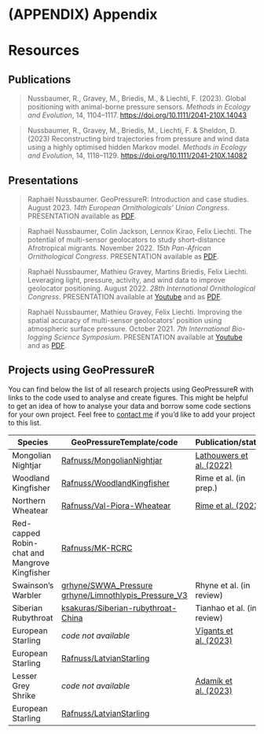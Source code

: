 # (APPENDIX) Appendix {-} 

# Resources

## Publications

> Nussbaumer, R., Gravey, M., Briedis, M., & Liechti, F. (2023). Global positioning with animal-borne pressure sensors. *Methods in Ecology and Evolution*, 14, 1104–1117. <https://doi.org/10.1111/2041-210X.14043>

> Nussbaumer, R., Gravey, M., Briedis, M., Liechti, F. & Sheldon, D. (2023) Reconstructing bird trajectories from pressure and wind data using a highly optimised hidden Markov model. *Methods in Ecology and Evolution*, 14, 1118–1129. <https://doi.org/10.1111/2041-210X.14082>

## Presentations

> Raphaël Nussbaumer. GeoPressureR: Introduction and case studies. August 2023. *14th European Ornithologicals' Union Congress*. PRESENTATION available as [PDF](http://dx.doi.org/10.13140/RG.2.2.36144.53767).

> Raphaël Nussbaumer, Colin Jackson, Lennox Kirao, Felix Liechti. The potential of multi-sensor geolocators to study short-distance Afrotropical migrants. November 2022. *15th Pan-African Ornithological Congress*. PRESENTATION available as [PDF](http://dx.doi.org/10.13140/RG.2.2.28757.50408).

> Raphaël Nussbaumer, Mathieu Gravey, Martins Briedis, Felix Liechti. Leveraging light, pressure, activity, and wind data to improve geolocator positioning. August 2022. *28th International Ornithological Congress*. PRESENTATION available at [Youtube](https://youtu.be/U7jAK9nZNQU) and as [PDF](http://dx.doi.org/10.13140/RG.2.2.19199.28322).

> Raphaël Nussbaumer, Mathieu Gravey, Felix Liechti. Improving the spatial accuracy of multi-sensor geolocators' position using atmospheric surface pressure. October 2021. *7th International Bio-logging Science Symposium*. PRESENTATION available at [Youtube](https://www.youtube.com/watch?v=0JsYU_xfKN8) and as [PDF](http://dx.doi.org/10.13140/RG.2.2.13199.71843).

## Projects using GeoPressureR

You can find below the list of all research projects using GeoPressureR with links to the code used to analyse and create figures. This might be helpful to get an idea of how to analyse your data and borrow some code sections for your own project. Feel free to [contact me](mailto:rafnuss@gmail.com) if you'd like to add your project to this list.

| Species             | GeoPressureTemplate/code                                                    | Publication/status                                                     |
|----------------|-----------------------------|---------------------------|
| Mongolian Nightjar  | [Rafnuss/MongolianNightjar](https://github.com/Rafnuss/MongolianNightjar)   | [Lathouwers et al. (2022)](https://doi.org/10.1007/s10336-022-02000-4) |
| Woodland Kingfisher | [Rafnuss/WoodlandKingfisher](https://github.com/Rafnuss/WoodlandKingfisher) | Rime et al. (in prep.)                                              |
| Northern Wheatear   | [Rafnuss/Val-Piora-Wheatear](https://github.com/Rafnuss/Val-Piora-Wheatear) | [Rime et al. (2023)](https://doi.org/10.1186/s40462-023-00381-6)       |
| Red-capped Robin-chat and Mangrove Kingfisher   | [Rafnuss/MK-RCRC](https://github.com/Rafnuss/MK-RCRC/) |                                                  |
| Swainson's Warbler   | [grhyne/SWWA_Pressure](https://github.com/grhyne/SWWA_Pressure) [grhyne/Limnothlypis_Pressure_V3](https://github.com/grhyne/Limnothlypis_Pressure_V3)| Rhyne et al. (in review) | 
| Siberian Rubythroat   | [ksakuras/Siberian-rubythroat-China](https://github.com/ksakuras/Siberian-rubythroat-China) | Tianhao et al. (in review) | 
| European Starling   | *code not available* | [Vīgants et al. (2023)](https://doi.org/10.1111/jav.03080) | 
| European Starling   | [Rafnuss/LatvianStarling](https://github.com/Rafnuss/LatvianStarling) | | 
| Lesser Grey Shrike   | *code not available* | [Adamík et al. (2023)](https://doi.org/10.1007/s10336-023-02102-7) | 
| European Starling   | [Rafnuss/LatvianStarling](https://github.com/Rafnuss/LatvianStarling) | | 
